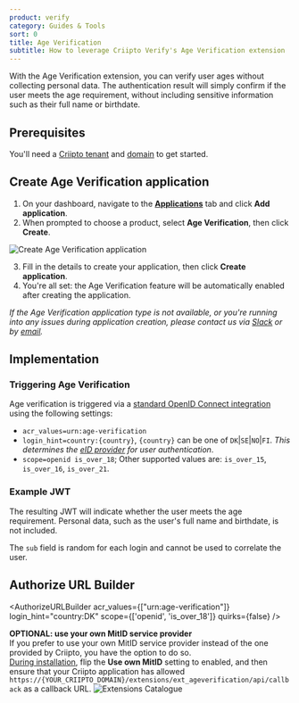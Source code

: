 ```yaml
---
product: verify
category: Guides & Tools
sort: 0
title: Age Verification
subtitle: How to leverage Criipto Verify's Age Verification extension
---
```




With the Age Verification extension, you can verify user ages without collecting personal data.
The authentication result will simply confirm if the user meets the age requirement, without including sensitive information such as their full name or birthdate.

## Prerequisites

You'll need a [Criipto tenant](https://docs.criipto.com/verify/getting-started/basics/#tenants) and [domain](https://dashboard.criipto.com/domains) to get started.

## Create Age Verification application

1. On your dashboard, navigate to the [**Applications**](https://dashboard.criipto.com/applications) tab and click **Add application**.
2. When prompted to choose a product, select **Age Verification**, then click **Create**.

![Create Age Verification application](./images/age-verification-create.png)

3. Fill in the details to create your application, then click **Create application**.
4. You're all set: the Age Verification feature will be automatically enabled after creating the application.

<Highlight icon="info">

_If the Age Verification application type is not available, or you're running into any issues during application creation, please contact us via [Slack](https://tiny.cc/criipto-slack) or by [email](mailto:support@criipto.com)._

</Highlight>

## Implementation

### Triggering Age Verification

Age verification is triggered via a [standard OpenID Connect integration](/verify/getting-started/oidc-intro/) using the following settings:

- `acr_values=urn:age-verification`
- `login_hint=country:{country}`, `{country}` can be one of `DK`|`SE`|`NO`|`FI`. _This determines the [eID provider](/verify/e-ids/) for user authentication_.
- `scope=openid is_over_18`; Other supported values are: `is_over_15`, `is_over_16`, `is_over_21`.

### Example JWT

The resulting JWT will indicate whether the user meets the age requirement. Personal data, such as the user's full name and birthdate, is not included.


<JwtSnippet />

<Highlight icon="info">

The `sub` field is random for each login and cannot be used to correlate the user.

</Highlight>

## Authorize URL Builder


<AuthorizeURLBuilder
  acr_values={["urn:age-verification"]}
  login_hint="country:DK"
  scope={['openid', 'is_over_18']}
  quirks={false}
/>

<Highlight icon="file-lines">

**OPTIONAL: use your own MitID service provider**  
If you prefer to use your own MitID service provider instead of the one provided by Criipto, you have the option to do so.  
[During installation](/verify/guides/age-verification/#installation), flip the **Use own MitID** setting to enabled, and then ensure that your Criipto application has allowed `https://{YOUR_CRIIPTO_DOMAIN}/extensions/ext_ageverification/api/callback` as a callback URL.
![Extensions Catalogue](./images/age-verification-own-MitID.png)

</Highlight>